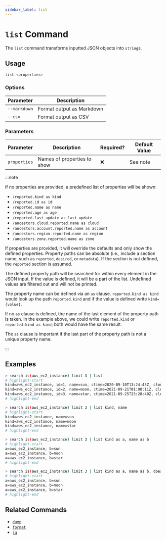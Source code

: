 ```yaml
---
sidebar_label: list
---
```


# `list` Command

The `list` command transforms inputted JSON objects into `string`s.

## Usage

```bash
list <properties>
```

### Options

| Parameter    | Description               |
| ------------ | ------------------------- |
| `--markdown` | Format output as Markdown |
| `--csv`      | Format output as CSV      |

### Parameters

| Parameter    | Description                 | Required? | Default Value |
| ------------ | --------------------------- | --------- | ------------- |
| `properties` | Names of properties to show | ❌        | See note      |

:::note

If no properties are provided, a predefined list of properties will be shown:

- `/reported.kind as kind`
- `/reported.id as id`
- `/reported.name as name`
- `/reported.age as age`
- `/reported.last_update as last_update`
- `/ancestors.cloud.reported.name as cloud`
- `/ancestors.account.reported.name as account`
- `/ancestors.region.reported.name as region`
- `/ancestors.zone.reported.name as zone`

If properties are provided, it will override the defaults and only show the defined properties. Property paths can be absolute (i.e., include a section name, such as `reported`, `desired`, or `metadata`). If the section is not defined, the `reported` section is assumed.

The defined property path will be searched for within every element in the JSON input. If the value is defined, it will be a part of the list. Undefined values are filtered out and will not be printed.

The property name can be defined via an `as` clause. `reported.kind as kind` would look up the path `reported.kind` and if the value is defined write `kind={value}`.

If no `as` clause is defined, the name of the last element of the property path is taken. In the example above, we could write `reported.kind` or `reported.kind as kind`; both would have the same result.

The `as` clause is important if the last part of the property path is not a unique property name.

:::

## Examples

```bash title="If all parameters are omitted, the predefined list of properties are shown"
> search is(aws_ec2_instance) limit 3 | list
# highlight-start
​kind=aws_ec2_instance, id=1, name=sun, ctime=2020-09-10T13:24:45Z, cloud=aws, account=prod, region=us-west-2
​kind=aws_ec2_instance, id=2, name=moon, ctime=2021-09-21T01:08:11Z, cloud=aws, account=dev, region=us-west-2
​kind=aws_ec2_instance, id=3, name=star, ctime=2021-09-25T23:28:40Z, cloud=aws, account=int, region=us-east-1
# highlight-end
```

```bash title="Explicitly define the properties to show without renaming them"
> search is(aws_ec2_instance) limit 3 | list kind, name
# highlight-start
​kind=aws_ec2_instance, name=sun
​kind=aws_ec2_instance, name=moon
​kind=aws_ec2_instance, name=star
# highlight-end
```

```bash title="Same as previous, but with overridden property names"
> search is(aws_ec2_instance) limit 3 | list kind as a, name as b
# highlight-start
​a=aws_ec2_instance, b=sun
​a=aws_ec2_instance, b=moon
​a=aws_ec2_instance, b=star
# highlight-end
```

```bash title="Properties that do not exist are not printed"
> search is(aws_ec2_instance) limit 3 | list kind as a, name as b, does_not_exist
# highlight-start
​a=aws_ec2_instance, b=sun
​a=aws_ec2_instance, b=moon
​a=aws_ec2_instance, b=star
# highlight-end
```

## Related Commands

- [`dump`](./dump.mdx)
- [`format`](./format.mdx)
- [`jq`](../miscellaneous-commands/jq.mdx)
